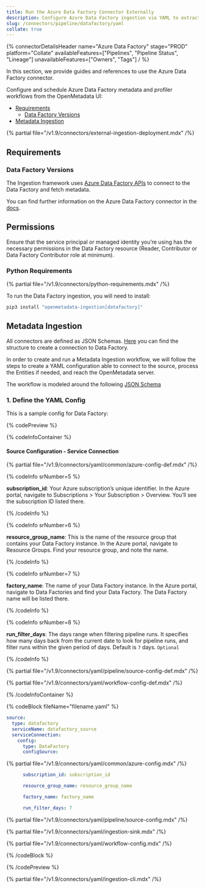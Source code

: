 ```yaml
---
title: Run the Azure Data Factory Connector Externally
description: Configure Azure Data Factory ingestion via YAML to extract ETL job metadata, lineage, and schedule logic.
slug: /connectors/pipeline/datafactory/yaml
collate: true
---
```



{% connectorDetailsHeader
name="Azure Data Factory"
stage="PROD"
platform="Collate"
availableFeatures=["Pipelines", "Pipeline Status", "Lineage"]
unavailableFeatures=["Owners", "Tags"]
/ %}


In this section, we provide guides and references to use the Azure Data Factory connector.

Configure and schedule Azure Data Factory metadata and profiler workflows from the OpenMetadata UI:

- [Requirements](#requirements)
    - [Data Factory Versions](#data-factory-versions)
- [Metadata Ingestion](#metadata-ingestion)

{% partial file="/v1.9/connectors/external-ingestion-deployment.mdx" /%}

## Requirements

### Data Factory Versions

The Ingestion framework uses [Azure Data Factory APIs](https://learn.microsoft.com/en-us/rest/api/datafactory/v2) to connect to the Data Factory and fetch metadata.

You can find further information on the Azure Data Factory connector in the [docs](/connectors/pipeline/datafactory).

## Permissions

Ensure that the service principal or managed identity you’re using has the necessary permissions in the Data Factory resource (Reader, Contributor or Data Factory Contributor role at minimum).

### Python Requirements

{% partial file="/v1.9/connectors/python-requirements.mdx" /%}

To run the Data Factory ingestion, you will need to install:

```bash
pip3 install "openmetadata-ingestion[datafactory]"
```

## Metadata Ingestion

All connectors are defined as JSON Schemas.
[Here](https://github.com/open-metadata/OpenMetadata/blob/main/openmetadata-spec/src/main/resources/json/schema/entity/services/connections/pipeline/datafactoryConnection.json)
you can find the structure to create a connection to Data Factory.

In order to create and run a Metadata Ingestion workflow, we will follow
the steps to create a YAML configuration able to connect to the source,
process the Entities if needed, and reach the OpenMetadata server.

The workflow is modeled around the following
[JSON Schema](https://github.com/open-metadata/OpenMetadata/blob/main/openmetadata-spec/src/main/resources/json/schema/metadataIngestion/workflow.json)

### 1. Define the YAML Config

This is a sample config for Data Factory:

{% codePreview %}

{% codeInfoContainer %}

#### Source Configuration - Service Connection

{% partial file="/v1.9/connectors/yaml/common/azure-config-def.mdx" /%}

{% codeInfo srNumber=5 %}

**subscription_id**: Your Azure subscription’s unique identifier. In the Azure portal, navigate to Subscriptions > Your Subscription > Overview. You’ll see the subscription ID listed there.

{% /codeInfo %}


{% codeInfo srNumber=6 %}

**resource_group_name**: This is the name of the resource group that contains your Data Factory instance. In the Azure portal, navigate to Resource Groups. Find your resource group, and note the name.

{% /codeInfo %}


{% codeInfo srNumber=7 %}

**factory_name**: The name of your Data Factory instance. In the Azure portal, navigate to Data Factories and find your Data Factory. The Data Factory name will be listed there.

{% /codeInfo %}


{% codeInfo srNumber=8 %}

**run_filter_days**: The days range when filtering pipeline runs. It specifies how many days back from the current date to look for pipeline runs, and filter runs within the given period of days. Default is `7` days. `Optional`

{% /codeInfo %}


{% partial file="/v1.9/connectors/yaml/pipeline/source-config-def.mdx" /%}

<IngestionSinkDef />

{% partial file="/v1.9/connectors/yaml/workflow-config-def.mdx" /%}

{% /codeInfoContainer %}

{% codeBlock fileName="filename.yaml" %}


```yaml {% isCodeBlock=true %}
source:
  type: datafactory
  serviceName: datafactory_source
  serviceConnection:
    config:
      type: DataFactory
      configSource: 
```

{% partial file="/v1.9/connectors/yaml/common/azure-config.mdx" /%}

```yaml {% srNumber=5 %}
      subscription_id: subscription_id
```
```yaml {% srNumber=6 %}
      resource_group_name: resource_group_name
```
```yaml {% srNumber=7 %}
      factory_name: factory_name
```
```yaml {% srNumber=8 %}
      run_filter_days: 7
```

{% partial file="/v1.9/connectors/yaml/pipeline/source-config.mdx" /%}

{% partial file="/v1.9/connectors/yaml/ingestion-sink.mdx" /%}

{% partial file="/v1.9/connectors/yaml/workflow-config.mdx" /%}

{% /codeBlock %}

{% /codePreview %}

{% partial file="/v1.9/connectors/yaml/ingestion-cli.mdx" /%}
